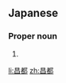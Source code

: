 ==Japanese==
{{ja-kanjitab|まさ|と}}

===Proper noun===
{{ja-pos|proper|まさと}}

# {{given name|male|lang=ja|sort=まさと}}

[[li:昌都]]
[[zh:昌都]]